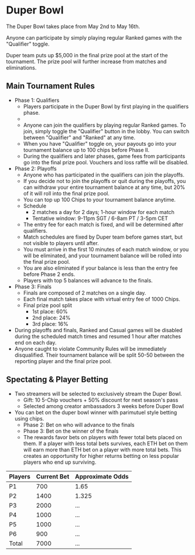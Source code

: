 # Duper Bowl

The Duper Bowl takes place from May 2nd to May 16th.

Anyone can participate by simply playing regular Ranked games with the "Qualifier" toggle.

Duper team puts up $5,000 in the final prize pool at the start of the tournament. The prize pool will further increase from matches and eliminations.

## Main Tournament Rules

- Phase 1: Qualifiers
  - Players participate in the Duper Bowl by first playing in the qualifiers phase.
  -
  - Anyone can join the qualifiers by playing regular Ranked games. To join, simply toggle the "Qualifier" button in the lobby. You can switch between "Qualifier" and "Ranked" at any time.
  - When you have "Qualifier" toggle on, your payouts go into your tournament balance up to 100 chips before Phase II.
  - During the qualifiers and later phases, game fees from participants go into the final prize pool. Vouchers and loss raffle will be disabled.
- Phase 2: Playoffs
  - Anyone who has participated in the qualifiers can join the playoffs.
  - If you decide not to join the playoffs or quit during the playoffs, you can withdraw your entire tournament balance at any time, but 20% of it will roll into the final prize pool.
  - You can top up 100 Chips to your tournament balance anytime.
  - Schedule
    - 2 matches a day for 2 days; 1-hour window for each match
    - Tentative window: 9-11pm SGT / 6-8am PT / 3-5pm CET
  - The entry fee for each match is fixed, and will be determined after qualifiers.
  - Match schedules are fixed by Duper team before games start, but not visible to players until after.
  - You must arrive in the first 10 minutes of each match window, or you will be eliminated, and your tournament balance will be rolled into the final prize pool.
  - You are also eliminated if your balance is less than the entry fee before Phase 2 ends.
  - Players with top 5 balances will advance to the finals.
- Phase 3: Finals
  - Finals are composed of 2 matches on a single day.
  - Each final match takes place with virtual entry fee of 1000 Chips.
  - Final prize pool split
    - 1st place: 60%
    - 2nd place: 24%
    - 3rd place: 16%
- During playoffs and finals, Ranked and Casual games will be disabled during the scheduled match times and resumed 1 hour after matches end on each day.
- Anyone caught to violate Community Rules will be immediately disqualified. Their tournament balance will be split 50-50 between the reporting player and the final prize pool.

## Spectating & Player Betting

- Two streamers will be selected to exclusively stream the Duper Bowl.
  - Gift: 10 5-Chip vouchers + 50% discount for next season's pass
  - Selected among creator ambassadors 3 weeks before Duper Bowl
- You can bet on the duper bowl winner with parimutuel style betting using chips.
  - Phase 2: Bet on who will advance to the finals
  - Phase 3: Bet on the winner of the finals
  - The rewards favor bets on players with fewer total bets placed on them. If a player with less total bets survives, each ETH bet on them will earn more than ETH bet on a player with more total bets. This creates an opportunity for higher returns betting on less popular players who end up surviving.

| Players | Current Bet | Approximate Odds |
| :------ | :---------- | :--------------- |
| P1      | 700         | 1.65             |
| P2      | 1400        | 1.325            |
| P3      | 2000        | ...              |
| P4      | 1000        | ...              |
| P5      | 1000        | ...              |
| P6      | 900         | ...              |
| Total   | 7000        | ...              |
